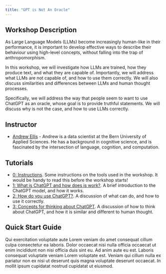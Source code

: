 ```yaml
---
title: "GPT is Not An Oracle"
---
```




## Workshop Description

As Large Language Models (LLMs) become increasingly human-like in their performance, it is important to develop effective ways to describe their behaviour using high-level concepts, without falling into the trap of anthropomorphism.

In this workshop, we will investigate how LLMs are trained, how they produce text, and what they are capable of. Importantly, we will address what LLMs are not capable of, and how to use them correctly. We will also discuss similarities and differences between LLMs and human thought processes.

Specifically, we will address the way that people seem to want to use ChatGPT as an oracle, whose goal is to provide truthful statements. We will discuss why is not the case, and how to use LLMs correctly.



## Instructor

- [Andrew Ellis](https://www.bfh.ch/en/about-bfh/people/a3xvoqozosua/) - Andrew is a data scientist at the Bern University of Applied Sciences. He has a background in cognitive science, and is fascinated by the intersection of language, cognition, and computation.


## Tutorials

- [0: Instructions](instructions.qmd). Some instructions on the tools used in the workshop. It would be handy to read this before the workshop starts!
- [1: What is ChatGPT and how does is work?](pages/chatgpt.qmd). A brief introduction to the ChatGPT model, and how it works.
- [2: How do you use ChatGPT?](pages/prompting.qmd). A discussion of what can do, and how to use it correctly.
- [3: Concepts for thinking about ChatGPT](pages/concepts.qmd). A discussion of how to think about ChatGPT, and how it is similar and different to human thought.

## Quick Start Guide

Qui exercitation voluptate aute Lorem veniam do amet consequat cillum culpa consectetur ea laboris. Dolor occaecat nisi nulla officia occaecat ut enim incididunt non nisi officia duis sint eu. Ad anim aute eu est. Laboris consequat voluptate veniam Lorem voluptate est. Veniam qui cillum nulla ex pariatur non ex nisi ut deserunt quis magna voluptate deserunt occaecat. In mollit ipsum cupidatat nostrud cupidatat ut eiusmod.

